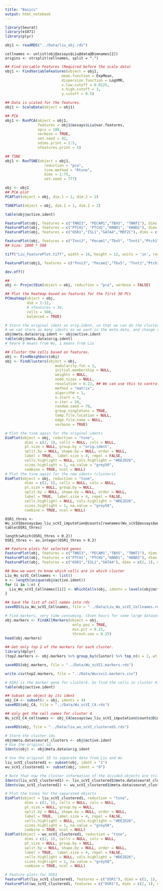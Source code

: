 ---
title: "Basics"
output: html_notebook
---

```{r}
library(Seurat)
library(e1071)
library(plyr)
```


```{r}
obj1 <- readRDS("../Data/liu_obj.rds")
```
```
cellnames <- unlist(obj@assays$Liu@data@Dimnames[2])
origins <- strsplit(cellnames, split = ".")
```

```{r}
## Find Variable Features (Required before the scale data)
obj1 <- FindVariableFeatures(object = obj1,
                          mean.function = ExpMean,
                          dispersion.function = LogVMR,
                          x.low.cutoff = 0.0125,
                          x.high.cutoff = 3,
                          y.cutoff = 0.5)

## Data is scaled for the features.
obj1 <- ScaleData(object = obj1)

## PCA
obj1 <- RunPCA(object = obj1,
               features = obj1@assays$Liu@var.features,
               npcs = 100,
               verbose = TRUE,
               set.seed = 42,
               ndims.print = 1:5,
               nfeatures.print = 5)

## TSNE
obj1 <- RunTSNE(object = obj1, 
                  reduction = "pca", 
                  tsne.method = "Rtsne",
                  dims = 1:75,
                  set.seed = 777)
```
```{r}
obj <- obj1
## PCA plot
PCAPlot(object = obj, dim.1 = 1, dim.2 = 2)
```
```{r}
TSNEPlot(object = obj, dim.1 = 1, dim.2 = 2)
```
```{r}
table(obj@active.ident)
```

```{r}
FeaturePlot(obj, features = c("TNNI3", "PECAM1","TBX5", "TNNT1"), dims = c(2, 1), ncol = 2, max.cutoff = c('q90','q90','q90','q90'))
FeaturePlot(obj, features = c("PTCH1", "PTCH2","HAND1", "HAND2"), dims = c(2, 1), ncol = 2, max.cutoff = c('q90','q90','q90','q90'))
FeaturePlot(obj, features = c("OSR1","ISL1","GATA4","MEF2C"), dims = c(2, 1), max.cutoff = c('q90','q90','q90','q90'))
```
```{r}
FeaturePlot(obj, features = c("Tnni3", "Pecam1","Tbx5", "Tnnt1","Ptch1", "Ptch2","Hand1", "Hand2","Osr1","Isl1","Gata4","Mef2c"), dims = c(2, 1), ncol = 4, max.cutoff = c('q90','q90','q90','q90','q90','q90','q90','q90','q90','q90','q90','q90'))
## Size: 1000 * 500
```
```{r}
tiff("Liu_FeaturePlot.tiff", width = 16, height = 12, units = 'in', res = 300)

FeaturePlot(obj1, features = c("Tnni3", "Pecam1","Tbx5", "Tnnt1","Ptch1", "Ptch2","Hand1", "Hand2","Osr1","Isl1","Gata4","Mef2c", "Wnt2"), dims = c(2, 1), ncol = 4, max.cutoff = c('q90','q90','q90','q90','q90','q90','q90','q90','q90','q90','q90','q90',"q90"))

dev.off()
```

```{r}
## 
obj <- ProjectDim(object = obj, reduction = "pca", verbose = FALSE)
```

```{r}
## Plot the heatmap based on features for the first 30 PCs
PCHeatmap(object = obj,
          dim = 1:12,
          # nfeatures = 30,
          cells = 500,
          balanced = TRUE)
```

```{r}
# Store the original ident as orig.ident, so that we can do the cluster and assign the cluster names as new idents. 
# we can store as many idents as we want in the meta.data, and change current idents to any of them. 
obj@meta.data$orig.ident <- obj@active.ident
table(obj@meta.data$orig.ident)
# heare 0 means from Wu, 1 means from Liu
```


```{r}
## Cluster the cells based on features. 
obj <- FindNeighbors(obj)
obj <- FindClusters(object = obj, 
                       modularity.fxn = 1,
                       initial.membership = NULL, 
                       weights = NULL, 
                       node.sizes = NULL,
                       resolution = 0.22, ## We can use this to control how many clusters we need. 
                       method = "matrix", 
                       algorithm = 1, 
                       n.start = 5, 
                       n.iter = 10, 
                       random.seed = 70, 
                       group.singletons = TRUE, 
                       temp.file.location = NULL, 
                       edge.file.name = NULL, 
                       verbose = TRUE)
```

```{r}
# Plot the tsne again for the original idents
DimPlot(object = obj, reduction = "tsne",
         dims = c(2, 1), cells = NULL, cols = NULL,
         pt.size = NULL, group.by = "orig.ident", 
         split.by = NULL, shape.by = NULL, order = NULL, 
         label = TRUE,  label.size = 4, repel = FALSE, 
         cells.highlight = NULL, cols.highlight = "#DE2D26", 
         sizes.highlight = 1, na.value = "grey50", 
         combine = TRUE, ncol = NULL)
# Plot the tsne again for the new idents (clusters)
DimPlot(object = obj, reduction = "tsne",
         dims = c(2, 1), cells = NULL, cols = NULL,
         pt.size = NULL, group.by = NULL, 
         split.by = NULL, shape.by = NULL, order = NULL, 
         label = TRUE,  label.size = 4, repel = FALSE, 
         cells.highlight = NULL, cols.highlight = "#DE2D26", 
         sizes.highlight = 1, na.value = "grey50", 
         combine = TRUE, ncol = NULL)
```



```
OSR1_thres <- Wu_scVI@assays$wu_liu_scVI_imputation@counts[rownames(Wu_scVI@assays$wu_liu_scVI_imputation@counts)=="OSR1",]
table(OSR1_thres)

length(which(OSR1_thres > 0.2))
OSR1_thres <- as.integer(OSR1_thres > 0.2)
```
```{r}
## Feature plots for selected genes
FeaturePlot(obj, features = c("TNNI3", "PECAM1","TBX5", "TNNT1"), dims = c(2, 1), ncol = 2, max.cutoff = c('q90','q90','q90','q90'))
FeaturePlot(obj, features = c("PTCH1", "PTCH2","HAND1", "HAND2"), dims = c(2, 1), ncol = 2, max.cutoff = c('q90','q90','q90','q90'))
FeaturePlot(obj, features = c("OSR1","ISL1","GATA4"), dims = c(2, 1), max.cutoff = c('q90','q90','q90'))
```

```{r}
## Now we want to know which cells are in which cluster
Liu_Wu_scVI_Cellnames <- list()
n <- length(unique(obj@active.ident))
for (i in 1:n) {
  Liu_Wu_scVI_Cellnames[[i]] <- WhichCells(obj, idents = levels(obj@active.ident)[i])
}
```

```{r}
## Save the list of cell names into rds
saveRDS(Liu_Wu_scVI_Cellnames, file = "../Data/Liu_Wu_scVI_Cellnames.rds")
```

```{r}
# Find markers, very time consuming. (Even hours for some large dataset)
obj.markers <- FindAllMarkers(object = obj,
                               only.pos = TRUE,
                               min.pct = 0.25,
                               thresh.use = 0.25)
head(obj.markers)
```

```{r}
## Get only top 2 of the markers for each cluster. 
library(dplyr)
(top2.markers <- obj.markers %>% group_by(cluster) %>% top_n(n = 2, wt = avg_logFC))
```

```{r}
saveRDS(obj.markers, file = "../Data/Wu_scVI1.markers.rds")
```


```{r}
write.csv(top2.markers, file = "../Data/Wucsvi1.markers.csv")
```


```{r}
# OSR1 is the marker gene for cluster4. So find the cells in cluster 4.
table(obj@active.ident)
```

```{r}
## Subset an object by its ident
obj_C4 <- subset(x = obj, idents = 4)
saveRDS(obj_C4, file = "../Data/Wu_scVI_C4.rds")
```

```{r}
## only get the cell names for cluster 4
Wu_scVI_C4_cellnames <- obj_C4@assays$wu_liu_scVI_imputation@counts@Dimnames[[2]] #1090
```

```{r}
saveRDS(obj, file = "../Data/liu_wu_scVI_clustered1.rds")
```

```{r}
# Store the cluster ids
obj@meta.data$seurat_clusters <- obj@active.ident
# Use the original id
Idents(obj) <- obj@meta.data$orig.ident
```


```{r}
# Use the original ID to separate data from Liu and Wu
liu_scVI_clustered1 <- subset(obj, ident = "1")
wu_scVI_clustered1 <- subset(obj, ident = "0")
```

```{r}
# Note that now the cluster information of the divided objects are still based on the combined data.
Idents(liu_scVI_clustered1) <- liu_scVI_clustered1@meta.data$seurat_clusters
Idents(wu_scVI_clustered1) <- wu_scVI_clustered1@meta.data$seurat_clusters
```


```{r}
# Plot the tsnes for the separated objects
DimPlot(object = liu_scVI_clustered1, reduction = "tsne",
         dims = c(2, 1), cells = NULL, cols = NULL,
         pt.size = NULL, group.by = NULL, 
         split.by = NULL, shape.by = NULL, order = NULL, 
         label = TRUE,  label.size = 4, repel = FALSE, 
         cells.highlight = NULL, cols.highlight = "#DE2D26", 
         sizes.highlight = 1, na.value = "grey50", 
         combine = TRUE, ncol = NULL)
DimPlot(object = wu_scVI_clustered1, reduction = "tsne",
         dims = c(2, 1), cells = NULL, cols = NULL,
         pt.size = NULL, group.by = NULL, 
         split.by = NULL, shape.by = NULL, order = NULL, 
         label = TRUE,  label.size = 4, repel = FALSE, 
         cells.highlight = NULL, cols.highlight = "#DE2D26", 
         sizes.highlight = 1, na.value = "grey50", 
         combine = TRUE, ncol = NULL)
```


```{r}
# Feature plots for OSR1
FeaturePlot(liu_scVI_clustered1, features = c("OSR1"), dims = c(2, 1), ncol = 2, max.cutoff = c('q90'))
FeaturePlot(wu_scVI_clustered1, features = c("OSR1"), dims = c(2, 1), ncol = 2, max.cutoff = c('q90'))
```

